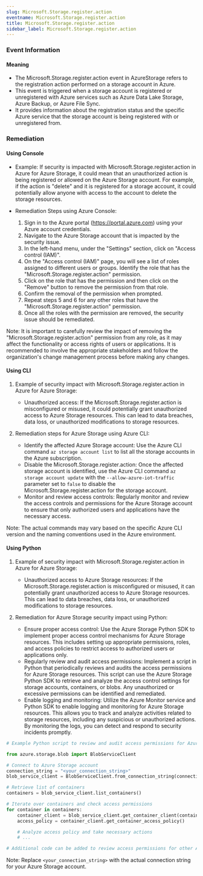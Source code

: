 ```yaml
--- 
slug: Microsoft.Storage.register.action
eventname: Microsoft.Storage.register.action
title: Microsoft.Storage.register.action
sidebar_label: Microsoft.Storage.register.action
---
```

                       
### Event Information

#### Meaning

- The Microsoft.Storage.register.action event in AzureStorage refers to the registration action performed on a storage account in Azure.
- This event is triggered when a storage account is registered or unregistered with Azure services such as Azure Data Lake Storage, Azure Backup, or Azure File Sync.
- It provides information about the registration status and the specific Azure service that the storage account is being registered with or unregistered from.

### Remediation

#### Using Console

- Example: If security is impacted with Microsoft.Storage.register.action in Azure for Azure Storage, it could mean that an unauthorized action is being registered or allowed on the Azure Storage account. For example, if the action is "delete" and it is registered for a storage account, it could potentially allow anyone with access to the account to delete the storage resources.

- Remediation Steps using Azure Console:
  1. Sign in to the Azure portal (https://portal.azure.com) using your Azure account credentials.
  2. Navigate to the Azure Storage account that is impacted by the security issue.
  3. In the left-hand menu, under the "Settings" section, click on "Access control (IAM)".
  4. On the "Access control (IAM)" page, you will see a list of roles assigned to different users or groups. Identify the role that has the "Microsoft.Storage.register.action" permission.
  5. Click on the role that has the permission and then click on the "Remove" button to remove the permission from that role.
  6. Confirm the removal of the permission when prompted.
  7. Repeat steps 5 and 6 for any other roles that have the "Microsoft.Storage.register.action" permission.
  8. Once all the roles with the permission are removed, the security issue should be remediated.

Note: It is important to carefully review the impact of removing the "Microsoft.Storage.register.action" permission from any role, as it may affect the functionality or access rights of users or applications. It is recommended to involve the appropriate stakeholders and follow the organization's change management process before making any changes.

#### Using CLI

1. Example of security impact with Microsoft.Storage.register.action in Azure for Azure Storage:
   - Unauthorized access: If the Microsoft.Storage.register.action is misconfigured or misused, it could potentially grant unauthorized access to Azure Storage resources. This can lead to data breaches, data loss, or unauthorized modifications to storage resources.

2. Remediation steps for Azure Storage using Azure CLI:
   - Identify the affected Azure Storage account: Use the Azure CLI command `az storage account list` to list all the storage accounts in the Azure subscription.
   - Disable the Microsoft.Storage.register.action: Once the affected storage account is identified, use the Azure CLI command `az storage account update` with the `--allow-azure-iot-traffic` parameter set to `false` to disable the Microsoft.Storage.register.action for the storage account.
   - Monitor and review access controls: Regularly monitor and review the access controls and permissions for the Azure Storage account to ensure that only authorized users and applications have the necessary access.

Note: The actual commands may vary based on the specific Azure CLI version and the naming conventions used in the Azure environment.

#### Using Python

1. Example of security impact with Microsoft.Storage.register.action in Azure for Azure Storage:
   - Unauthorized access to Azure Storage resources: If the Microsoft.Storage.register.action is misconfigured or misused, it can potentially grant unauthorized access to Azure Storage resources. This can lead to data breaches, data loss, or unauthorized modifications to storage resources.

2. Remediation for Azure Storage security impact using Python:
   - Ensure proper access control: Use the Azure Storage Python SDK to implement proper access control mechanisms for Azure Storage resources. This includes setting up appropriate permissions, roles, and access policies to restrict access to authorized users or applications only.
   - Regularly review and audit access permissions: Implement a script in Python that periodically reviews and audits the access permissions for Azure Storage resources. This script can use the Azure Storage Python SDK to retrieve and analyze the access control settings for storage accounts, containers, or blobs. Any unauthorized or excessive permissions can be identified and remediated.
   - Enable logging and monitoring: Utilize the Azure Monitor service and Python SDK to enable logging and monitoring for Azure Storage resources. This allows you to track and analyze activities related to storage resources, including any suspicious or unauthorized actions. By monitoring the logs, you can detect and respond to security incidents promptly.

```python
# Example Python script to review and audit access permissions for Azure Storage resources

from azure.storage.blob import BlobServiceClient

# Connect to Azure Storage account
connection_string = "<your_connection_string>"
blob_service_client = BlobServiceClient.from_connection_string(connection_string)

# Retrieve list of containers
containers = blob_service_client.list_containers()

# Iterate over containers and check access permissions
for container in containers:
    container_client = blob_service_client.get_container_client(container.name)
    access_policy = container_client.get_container_access_policy()

    # Analyze access policy and take necessary actions
    # ...

# Additional code can be added to review access permissions for other Azure Storage resources like storage accounts or blobs.
```

Note: Replace `<your_connection_string>` with the actual connection string for your Azure Storage account.


 